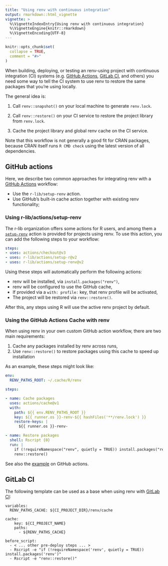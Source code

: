```yaml
---
title: "Using renv with continuous integration"
output: rmarkdown::html_vignette
vignette: >
  %\VignetteIndexEntry{Using renv with continuous integration}
  %\VignetteEngine{knitr::rmarkdown}
  %\VignetteEncoding{UTF-8}
---
```


```r
knitr::opts_chunk$set(
  collapse = TRUE,
  comment = "#>"
)
```

When building, deploying, or testing an renv-using project with continuous 
integration (CI) systems (e.g. [GitHub Actions][github-actions],
[GitLab CI][gitlab-ci], and others) you need some way to tell the CI system
to use renv to restore the same packages that you're using locally.

The general idea is:

1. Call `renv::snapshot()` on your local machine to generate `renv.lock`.

2. Call `renv::restore()` on your CI service to restore the project library
   from `renv.lock`.

3. Cache the project library and global renv cache on the CI service.

Note that this workflow is not generally a good fit for CRAN packages, because 
CRAN itself runs `R CMD check` using the latest version of all dependencies.

## GitHub actions

Here, we describe two common approaches for integrating renv with a [GitHub Actions](https://github.com/features/actions) workflow:

* Use the `r-lib/setup-renv` action.
* Use GitHub's built-in cache action together with existing renv functionality;

### Using r-lib/actions/setup-renv

The r-lib organization offers some actions for R users, and among them a [`setup-renv`][r-lib-actions-renv] action is provided for projects using renv. To use this action, you can add the following steps to your workflow: 

```yaml
steps:
- uses: actions/checkout@v3
- uses: r-lib/actions/setup-r@v2
- uses: r-lib/actions/setup-renv@v2
```

Using these steps will automatically perform the following actions:

* renv will be installed, via `install.packages("renv")`,
* renv will be configured to use the GitHub cache,
* If provided via a `with: profile:` key, that renv profile will be activated,
* The project will be restored via `renv::restore()`.

After this, any steps using R will use the active renv project by default.

### Using the GitHub Actions Cache with renv

When using renv in your own custom GitHub action workflow, there are two main requirements:

1. Cache any packages installed by renv across runs, 
2. Use `renv::restore()` to restore packages using this cache to speed up installation

As an example, these steps might look like:

```yaml
env:
  RENV_PATHS_ROOT: ~/.cache/R/renv

steps:

- name: Cache packages
  uses: actions/cache@v1
  with:
    path: ${{ env.RENV_PATHS_ROOT }}
    key: ${{ runner.os }}-renv-${{ hashFiles('**/renv.lock') }}
    restore-keys: |
      ${{ runner.os }}-renv-

- name: Restore packages
  shell: Rscript {0}
  run: |
    if (!requireNamespace("renv", quietly = TRUE)) install.packages("renv")
    renv::restore()
```

See also the [example][github-actions-renv] on GitHub actions.

## GitLab CI

The following template can be used as a base when using renv with
[GitLab CI][gitlab-ci]:

```
variables:
  RENV_PATHS_CACHE: ${CI_PROJECT_DIR}/renv/cache

cache:
    key: ${CI_PROJECT_NAME}
    paths:
      - ${RENV_PATHS_CACHE}

before_script:
  - < ... other pre-deploy steps ... >
  - Rscript -e "if (!requireNamespace('renv', quietly = TRUE)) install.packages('renv')"
  - Rscript -e "renv::restore()"
  
```

[gitlab-ci]: https://about.gitlab.com/solutions/continuous-integration/
[github-actions]: https://github.com/features/actions
[github-actions-renv]: https://github.com/actions/cache/blob/main/examples.md#r---renv
[r-lib-actions-renv]: https://github.com/r-lib/actions/tree/v2-branch/setup-renv
